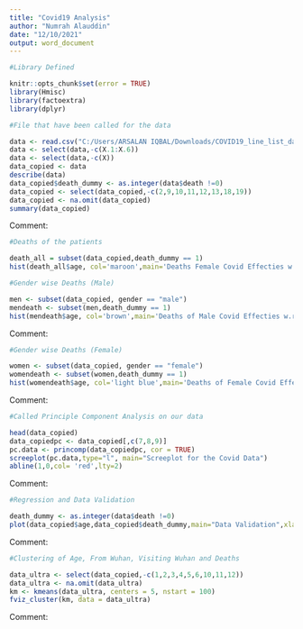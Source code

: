 ---
title: "Covid19 Analysis"
author: "Numrah Alauddin"
date: "12/10/2021"
output: word_document
---
```{r}
#Library Defined

knitr::opts_chunk$set(error = TRUE)
library(Hmisc)
library(factoextra)
library(dplyr)
```


```{r}
#File that have been called for the data

data <- read.csv("C:/Users/ARSALAN IQBAL/Downloads/COVID19_line_list_data.csv")
data <- select(data,-c(X.1:X.6))
data <- select(data,-c(X))
data_copied <- data
describe(data)
data_copied$death_dummy <- as.integer(data$death !=0)
data_copied <- select(data_copied,-c(2,9,10,11,12,13,18,19))
data_copied <- na.omit(data_copied)
summary(data_copied)
```

Comment:



```{r}
#Deaths of the patients

death_all = subset(data_copied,death_dummy == 1)
hist(death_all$age, col='maroon',main='Deaths Female Covid Effecties w.r.t Age',xlab="Age")
```

```{r}
#Gender wise Deaths (Male)

men <- subset(data_copied, gender == "male")
mendeath <- subset(men,death_dummy == 1)
hist(mendeath$age, col='brown',main='Deaths of Male Covid Effecties w.r.t Age',xlab="Age")
```
Comment:







```{R}
#Gender wise Deaths (Female)

women <- subset(data_copied, gender == "female")
womendeath <- subset(women,death_dummy == 1)
hist(womendeath$age, col='light blue',main='Deaths of Female Covid Effecties w.r.t Age',xlab="Age")
```
Comment:






```{R}
#Called Principle Component Analysis on our data

head(data_copied)
data_copiedpc <- data_copied[,c(7,8,9)]
pc.data <- princomp(data_copiedpc, cor = TRUE)
screeplot(pc.data,type="l", main="Screeplot for the Covid Data")
abline(1,0,col= 'red',lty=2)
```

Comment:


```{r}
#Regression and Data Validation

death_dummy <- as.integer(data$death !=0)
plot(data_copied$age,data_copied$death_dummy,main="Data Validation",xlab = "Age",ylab = "Probability")
```

Comment:


```{r}
#Clustering of Age, From Wuhan, Visiting Wuhan and Deaths

data_ultra <- select(data_copied,-c(1,2,3,4,5,6,10,11,12))
data_ultra <- na.omit(data_ultra)
km <- kmeans(data_ultra, centers = 5, nstart = 100)
fviz_cluster(km, data = data_ultra)
```

Comment:


